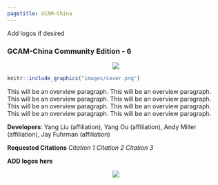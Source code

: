 ```yaml
---
pagetitle: GCAM-China
---
```


<div class="header_logo">
Add logos if desired
</div>

<!-------------------------->
<!-------------------------->
### **GCAM-China Community Edition - 6**
<!-------------------------->
<!-------------------------->
<p align="center"> <img src="images/divider.png"></p>

<a href = "metarepo.html">
```r
knitr::include_graphics("images/cover.png")
```
</a>

This will be an overview paragraph. This will be an overview paragraph. This will be an overview paragraph. This will be an overview paragraph. This will be an overview paragraph. This will be an overview paragraph. This will be an overview paragraph. This will be an overview paragraph. 

**Developers**: Yang Liu (affiliation), Yang Ou (affiliation), Andy Miller (affiliation), Jay Fuhrman (affiliation)

**Requested Citations**
*Citation 1*
*Citation 2*
*Citation 3*

**ADD logos here**
<p align="center"> <img src="images/divider.png"></p>
